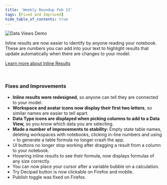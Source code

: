 ```yaml
---
title: 'Weekly Roundup Feb 13'
tags: [Fixed and Improved]
hide_table_of_contents: true
---
```



<ReleasePost>

![Data Views Demo](./img/InlineNumbers.gif)

Inline results are now easier to identify by anyone reading your notebook. These are numbers you can add into your text to highlight results that update automatically when there are changes to your model.

[Learn more about Inline Results](/docs/quick-start/inline-results)

<br />

### <FancyTitle icon={Hammer}>Fixes and Improvements</FancyTitle>

- **Inline results were redesigned**, so anyone can tell they are connected to your model.
- **Workspace and avatar icons now display their first two letters**, so similar names are easier to tell apart.
- **Data Type icons are displayed when picking columns to add to a Data View,** so you know which data you are selecting.
- **Made a number of improvements to stability:** Empty state table names, deleting workspaces with notebooks, clicking in-line numbers and using = to generate a table formula no longer crash the app.
- UI buttons no longer stop working after dragging a result from a column to your notebook.
- Hovering inline results to see their formula, now displays formulas of any size correctly.
- You can now place your cursor after a variable bubble on a calculation.
- Try Decipad button is now clickable on Firefox and mobile.
- Publish toggle was fixed on Firefox.

</ReleasePost>
